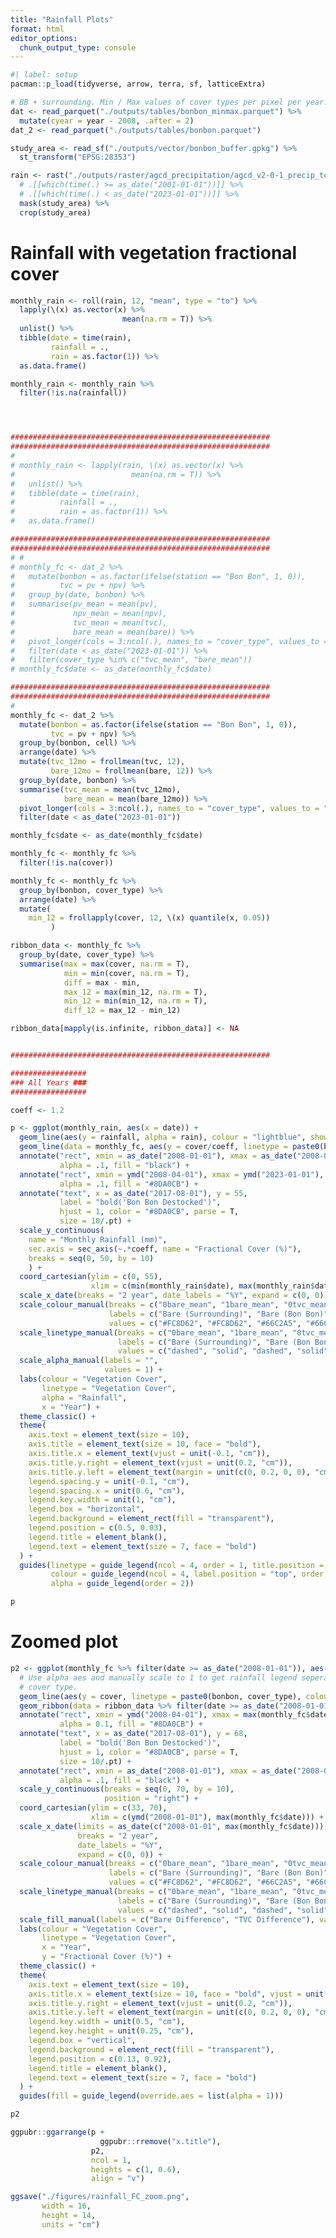 ```yaml
---
title: "Rainfall Plots"
format: html
editor_options: 
  chunk_output_type: console
---
```


```r
#| label: setup
pacman::p_load(tidyverse, arrow, terra, sf, latticeExtra)

# BB + surrounding. Min / Max values of cover types per pixel per year.
dat <- read_parquet("./outputs/tables/bonbon_minmax.parquet") %>% 
  mutate(cyear = year - 2008, .after = 2)
dat_2 <- read_parquet("./outputs/tables/bonbon.parquet")

study_area <- read_sf("./outputs/vector/bonbon_buffer.gpkg") %>% 
  st_transform("EPSG:28353")

rain <- rast("./outputs/raster/agcd_precipitation/agcd_v2-0-1_precip_total_r001_monthly_2000_2022.nc") %>% 
  # .[[which(time(.) >= as_date("2001-01-01"))]] %>% 
  # .[[which(time(.) < as_date("2023-01-01"))]] %>% 
  mask(study_area) %>% 
  crop(study_area)
```

# Rainfall with vegetation fractional cover

```r
monthly_rain <- roll(rain, 12, "mean", type = "to") %>%
  lapply(\(x) as.vector(x) %>%
                         mean(na.rm = T)) %>%
  unlist() %>%
  tibble(date = time(rain),
         rainfall = .,
         rain = as.factor(1)) %>%
  as.data.frame()

monthly_rain <- monthly_rain %>%
  filter(!is.na(rainfall))




##########################################################
##########################################################
# 
# monthly_rain <- lapply(rain, \(x) as.vector(x) %>%
#                          mean(na.rm = T)) %>%
#   unlist() %>%
#   tibble(date = time(rain),
#          rainfall = .,
#          rain = as.factor(1)) %>%
#   as.data.frame()

##########################################################
##########################################################
# # 
# monthly_fc <- dat_2 %>%
#   mutate(bonbon = as.factor(ifelse(station == "Bon Bon", 1, 0)),
#          tvc = pv + npv) %>%
#   group_by(date, bonbon) %>%
#   summarise(pv_mean = mean(pv),
#             npv_mean = mean(npv),
#             tvc_mean = mean(tvc),
#             bare_mean = mean(bare)) %>%
#   pivot_longer(cols = 3:ncol(.), names_to = "cover_type", values_to = "cover") %>%
#   filter(date < as_date("2023-01-01")) %>%
#   filter(cover_type %in% c("tvc_mean", "bare_mean"))
# monthly_fc$date <- as_date(monthly_fc$date)

##########################################################
##########################################################
# 
monthly_fc <- dat_2 %>%
  mutate(bonbon = as.factor(ifelse(station == "Bon Bon", 1, 0)),
         tvc = pv + npv) %>%
  group_by(bonbon, cell) %>%
  arrange(date) %>%
  mutate(tvc_12mo = frollmean(tvc, 12),
         bare_12mo = frollmean(bare, 12)) %>%
  group_by(date, bonbon) %>%
  summarise(tvc_mean = mean(tvc_12mo),
            bare_mean = mean(bare_12mo)) %>%
  pivot_longer(cols = 3:ncol(.), names_to = "cover_type", values_to = "cover") %>%
  filter(date < as_date("2023-01-01"))

monthly_fc$date <- as_date(monthly_fc$date)

monthly_fc <- monthly_fc %>%
  filter(!is.na(cover))

monthly_fc <- monthly_fc %>% 
  group_by(bonbon, cover_type) %>% 
  arrange(date) %>% 
  mutate(
    min_12 = frollapply(cover, 12, \(x) quantile(x, 0.05))
         )

ribbon_data <- monthly_fc %>%
  group_by(date, cover_type) %>% 
  summarise(max = max(cover, na.rm = T),
            min = min(cover, na.rm = T),
            diff = max - min,
            max_12 = max(min_12, na.rm = T),
            min_12 = min(min_12, na.rm = T),
            diff_12 = max_12 - min_12)

ribbon_data[mapply(is.infinite, ribbon_data)] <- NA


##########################################################

#################
### All Years ###
#################

coeff <- 1.2

p <- ggplot(monthly_rain, aes(x = date)) +
  geom_line(aes(y = rainfall, alpha = rain), colour = "lightblue", show.legend = F) +
  geom_line(data = monthly_fc, aes(y = cover/coeff, linetype = paste0(bonbon, cover_type), colour = paste0(bonbon, cover_type)), linewidth = 0.6) +
  annotate("rect", xmin = as_date("2008-01-01"), xmax = as_date("2008-04-01"), ymin = 4, ymax = 72,
           alpha = .1, fill = "black") +
  annotate("rect", xmin = ymd("2008-04-01"), xmax = ymd("2023-01-01"), ymin = 30/coeff, ymax = 70/coeff,
           alpha = .1, fill = "#8DA0CB") +
  annotate("text", x = as_date("2017-08-01"), y = 55,
           label = "bold('Bon Bon Destocked')",
           hjust = 1, color = "#8DA0CB", parse = T,
           size = 10/.pt) +
  scale_y_continuous(
    name = "Monthly Rainfall (mm)",
    sec.axis = sec_axis(~.*coeff, name = "Fractional Cover (%)"),
    breaks = seq(0, 50, by = 10)
    ) +
  coord_cartesian(ylim = c(0, 55),
                  xlim = c(min(monthly_rain$date), max(monthly_rain$date))) +
  scale_x_date(breaks = "2 year", date_labels = "%Y", expand = c(0, 0)) +
  scale_colour_manual(breaks = c("0bare_mean", "1bare_mean", "0tvc_mean", "1tvc_mean"),
                      labels = c("Bare (Surrounding)", "Bare (Bon Bon)", "TVC (Surrounding)", "TVC (Bon Bon)"),
                      values = c("#FC8D62", "#FC8D62", "#66C2A5", "#66C2A5")) +
  scale_linetype_manual(breaks = c("0bare_mean", "1bare_mean", "0tvc_mean", "1tvc_mean"),
                        labels = c("Bare (Surrounding)", "Bare (Bon Bon)", "TVC (Surrounding)", "TVC (Bon Bon)"),
                        values = c("dashed", "solid", "dashed", "solid")) +
  scale_alpha_manual(labels = "",
                     values = 1) +
  labs(colour = "Vegetation Cover",
       linetype = "Vegetation Cover",
       alpha = "Rainfall",
       x = "Year") +
  theme_classic() +
  theme(
    axis.text = element_text(size = 10),
    axis.title = element_text(size = 10, face = "bold"),
    axis.title.x = element_text(vjust = unit(-0.1, "cm")),
    axis.title.y.right = element_text(vjust = unit(0.2, "cm")),
    axis.title.y.left = element_text(margin = unit(c(0, 0.2, 0, 0), "cm")),
    legend.spacing.y = unit(-0.1, "cm"),
    legend.spacing.x = unit(0.6, "cm"),
    legend.key.width = unit(1, "cm"),
    legend.box = "horizontal",
    legend.background = element_rect(fill = "transparent"),
    legend.position = c(0.5, 0.03),
    legend.title = element_blank(),
    legend.text = element_text(size = 7, face = "bold")
  ) +
  guides(linetype = guide_legend(ncol = 4, order = 1, title.position = "top", override.aes = list(linewidth = 1)),
         colour = guide_legend(ncol = 4, label.position = "top", order = 1),
         alpha = guide_legend(order = 2))

p
```

# Zoomed plot
```r
p2 <- ggplot(monthly_fc %>% filter(date >= as_date("2008-01-01")), aes(x = date)) +
  # Use alpha aes and manually scale to 1 to get rainfall legend seperate from
  # cover type.
  geom_line(aes(y = cover, linetype = paste0(bonbon, cover_type), colour = paste0(bonbon, cover_type)), linewidth = 1.2, show.legend = F) +
  geom_ribbon(data = ribbon_data %>% filter(date >= as_date("2008-01-01")), aes(ymin = min, ymax = max, fill = cover_type), alpha = 0.2) +
  annotate("rect", xmin = ymd("2008-04-01"), xmax = max(monthly_fc$date), ymin = 30, ymax = 72,
           alpha = 0.1, fill = "#8DA0CB") +
  annotate("text", x = as_date("2017-08-01"), y = 68,
           label = "bold('Bon Bon Destocked')",
           hjust = 1, color = "#8DA0CB", parse = T,
           size = 10/.pt) +
  annotate("rect", xmin = as_date("2008-01-01"), xmax = as_date("2008-04-01"), ymin = 2, ymax = 72,
           alpha = .1, fill = "black") +
  scale_y_continuous(breaks = seq(0, 70, by = 10),
                     position = "right") + 
  coord_cartesian(ylim = c(33, 70),
                  xlim = c(ymd("2008-01-01"), max(monthly_fc$date))) +
  scale_x_date(limits = as_date(c("2008-01-01", max(monthly_fc$date))),
               breaks = "2 year", 
               date_labels = "%Y", 
               expand = c(0, 0)) +
  scale_colour_manual(breaks = c("0bare_mean", "1bare_mean", "0tvc_mean", "1tvc_mean"),
                      labels = c("Bare (Surrounding)", "Bare (Bon Bon)", "TVC (Surrounding)", "TVC (Bon Bon)"),
                      values = c("#FC8D62", "#FC8D62", "#66C2A5", "#66C2A5")) +
  scale_linetype_manual(breaks = c("0bare_mean", "1bare_mean", "0tvc_mean", "1tvc_mean"),
                        labels = c("Bare (Surrounding)", "Bare (Bon Bon)", "TVC (Surrounding)", "TVC (Bon Bon)"),
                        values = c("dashed", "solid", "dashed", "solid")) +
  scale_fill_manual(labels = c("Bare Difference", "TVC Difference"), values = c("#FC8D62", "#66C2A5")) +
  labs(colour = "Vegetation Cover",
       linetype = "Vegetation Cover",
       x = "Year",
       y = "Fractional Cover (%)") +
  theme_classic() +
  theme(
    axis.text = element_text(size = 10),
    axis.title.x = element_text(size = 10, face = "bold", vjust = unit(-0.1, "cm")),
    axis.title.y.right = element_text(vjust = unit(0.2, "cm")),
    axis.title.y.left = element_text(margin = unit(c(0, 0.2, 0, 0), "cm")),
    legend.key.width = unit(0.5, "cm"),
    legend.key.height = unit(0.25, "cm"),
    legend.box = "vertical",
    legend.background = element_rect(fill = "transparent"),
    legend.position = c(0.13, 0.92),
    legend.title = element_blank(),
    legend.text = element_text(size = 7, face = "bold")
  ) +
  guides(fill = guide_legend(override.aes = list(alpha = 1)))

p2

ggpubr::ggarrange(p +
                    ggpubr::rremove("x.title"), 
                  p2,
                  ncol = 1,
                  heights = c(1, 0.6),
                  align = "v")

ggsave("./figures/rainfall_FC_zoom.png",
       width = 16,
       height = 14,
       units = "cm")

```
